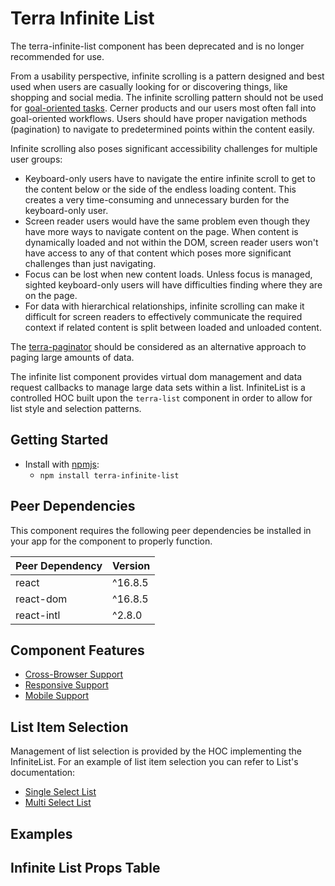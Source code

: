 

<Badge />

# Terra Infinite List

<Notice variant='deprecation'>

The terra-infinite-list component has been deprecated and is no longer recommended for use.

From a usability perspective, infinite scrolling is a pattern designed and best used when users are casually looking for or discovering things, like shopping and social media. The infinite scrolling pattern should not be used for [goal-oriented tasks](https://www.nngroup.com/articles/infinite-scrolling/). Cerner products and our users most often fall into goal-oriented workflows. Users should have proper navigation methods (pagination) to navigate to predetermined points within the content easily.

Infinite scrolling also poses significant accessibility challenges for multiple user groups:

* Keyboard-only users have to navigate the entire infinite scroll to get to the content below or the side of the endless loading content. This creates a very time-consuming and unnecessary burden for the keyboard-only user.
* Screen reader users would have the same problem even though they have more ways to navigate content on the page. When content is dynamically loaded and not within the DOM, screen reader users won't have access to any of that content which poses more significant challenges than just navigating.
* Focus can be lost when new content loads. Unless focus is managed, sighted keyboard-only users will have difficulties finding where they are on the page.
* For data with hierarchical relationships, infinite scrolling can make it difficult for screen readers to effectively communicate the required context if related content is split between loaded and unloaded content.

The [terra-paginator](/components/terra-paginator/paginator/paginator) should be considered as an alternative approach to paging large amounts of data.

</Notice>

The infinite list component provides virtual dom management and data request callbacks to manage large data sets within a list.
InfiniteList is a controlled HOC built upon the `terra-list` component in order to allow for list style and selection patterns.

## Getting Started

- Install with [npmjs](https://www.npmjs.com):
  - `npm install terra-infinite-list`

<!-- AUTO-GENERATED-CONTENT:START Peer Dependencies -->
## Peer Dependencies

This component requires the following peer dependencies be installed in your app for the component to properly function.

| Peer Dependency | Version |
|-|-|
| react | ^16.8.5 |
| react-dom | ^16.8.5 |
| react-intl | ^2.8.0 |

<!-- AUTO-GENERATED-CONTENT:END -->

## Component Features
* [Cross-Browser Support](https://engineering.cerner.com/terra-ui/about/terra-ui/component-standards#cross-browser-support)
* [Responsive Support](https://engineering.cerner.com/terra-ui/about/terra-ui/component-standards#responsive-support)
* [Mobile Support](https://engineering.cerner.com/terra-ui/about/terra-ui/component-standards#mobile-support)

## List Item Selection

Management of list selection is provided by the HOC implementing the InfiniteList. For an example of list item selection you can refer to List's documentation:

* [Single Select List](https://engineering.cerner.com/terra-ui/#/components/terra-list/list/guides/single-select-list)
* [Multi Select List](https://engineering.cerner.com/terra-ui/#/components/terra-list/list/guides/multi-select-list)

## Examples
<InitialLoadingExample title='Example Initial Loading Indicator' />
<ProgressiveLoadingExample title='Example Progressive Loading Indicator' />
<VirtualizedExample title='Example Virtualized List' />

## Infinite List Props Table
<InfiniteListSrc />
